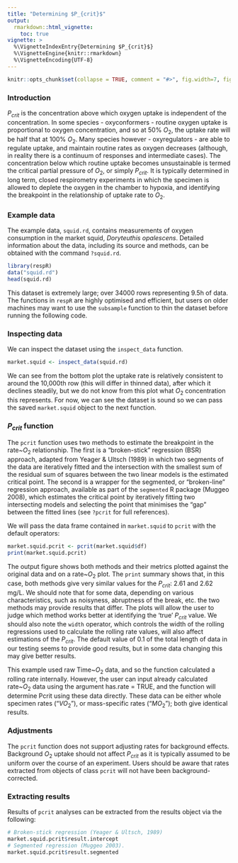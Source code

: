 ```yaml
---
title: "Determining $P_{crit}$"
output: 
  rmarkdown::html_vignette:
    toc: true
vignette: >
  %\VignetteIndexEntry{Determining $P_{crit}$}
  %\VignetteEngine{knitr::rmarkdown}
  %\VignetteEncoding{UTF-8}
---
```


```r
knitr::opts_chunk$set(collapse = TRUE, comment = "#>", fig.width=7, fig.height=7)
```

### Introduction

$P_{crit}$ is the concentration above which oxygen uptake is independent of the concentration. In some species - oxyconformers - routine oxygen uptake is proportional to oxygen concentration, and so at 50% $O_2$, the uptake rate will be half that at 100% $O_2$. Many species however - oxyregulators - are able to regulate uptake, and maintain routine rates as oxygen decreases (although, in reality there is a continuum of responses and intermediate cases). The concentration below which routine uptake becomes unsustainable is termed the critical partial pressure of $O_2$, or simply $P_{crit}$. It is typically determined in long term, closed respirometry experiments in which the specimen is allowed to deplete the oxygen in the chamber to hypoxia, and identifying the breakpoint in the relationship of uptake rate to $O_2$. 

### Example data

The example data, `squid.rd`, contains measurements of oxygen consumption in the market squid, *Doryteuthis opalescens*. Detailed information about the data, including its source and methods, can be obtained with the command `?squid.rd`. 

```r
library(respR)
data("squid.rd")
head(squid.rd)
```

This dataset is extremely large; over 34000 rows representing 9.5h of data. The functions in `respR` are highly optimised and efficient, but users on older machines may want to use the `subsample` function to thin the dataset before running the following code. 

### Inspecting data
We can inspect the dataset using the `inspect_data` function. 

```r
market.squid <- inspect_data(squid.rd)
```

We can see from the bottom plot the uptake rate is relatively consistent to around the 10,000th row (this will differ in thinned data), after which it declines steadily, but we do not know from this plot what $O_2$ concentration this represents. For now, we can see the dataset is sound so we can pass the saved `market.squid` object to the next function. 

### $P_{crit}$ function
The `pcrit` function uses two methods to estimate the breakpoint in the rate~$O_2$ relationship. The first is a “broken-stick” regression (BSR) approach, adapted from Yeager & Ultsch (1989) in which two segments of the data are iteratively fitted and the intersection with the smallest sum of the residual sum of squares between the two linear models is the estimated critical point. The second  is a wrapper for the segmented, or “broken-line” regression approach, available as part of the `segmented` R package (Muggeo 2008), which estimates the critical point by iteratively fitting two intersecting models and selecting the point that minimises the “gap” between the fitted lines (see `?pcrit` for full references). 

We will pass the data frame contained in `market.squid` to `pcrit` with the default operators:

```r
market.squid.pcrit <- pcrit(market.squid$df)
print(market.squid.pcrit)
```

The output figure shows both methods and their metrics plotted against the original data and on a rate~$O_2$ plot. The `print` summary shows that, in this case, both methods give very similar values for the $P_{crit}$: 2.61 and 2.62 mg/L. We should note that for some data, depending on various characteristics, such as noisyness, abruptness of the break, etc. the two methods may provide results that differ. The plots will allow the user to judge which method works better at identifying the 'true' $P_{crit}$ value. We should also note the `width` operator, which controls the width of the rolling regressions used to calculate the rolling rate values, will also affect estimations of the $P_{crit}$. The default value of 0.1 of the total length of data in our testing seems to provide good results, but in some data changing this may give better results. 

This example used raw Time~$O_2$ data, and so the function calculated a rolling rate internally. However, the user can input already calculated rate~$O_2$ data using the argument has.rate = TRUE, and the function will determine Pcrit using these data directly. These data can be either whole specimen rates ("$VO_2$"), or mass-specific rates ("$MO_2$"); both give identical results. 

### Adjustments
The `pcrit` function does not support adjusting rates for background effects. Background $O_2$ uptake should not affect $P_{crit}$ as it is typically assumed to be uniform over the course of an experiment. Users should be aware that rates extracted from objects of class `pcrit` will not have been background-corrected.

### Extracting results
Results of `pcrit` analyses can be extracted from the results object via the following:

```r
# Broken-stick regression (Yeager & Ultsch, 1989)
market.squid.pcrit$result.intercept
# Segmented regression (Muggeo 2003).
market.squid.pcrit$result.segmented
```